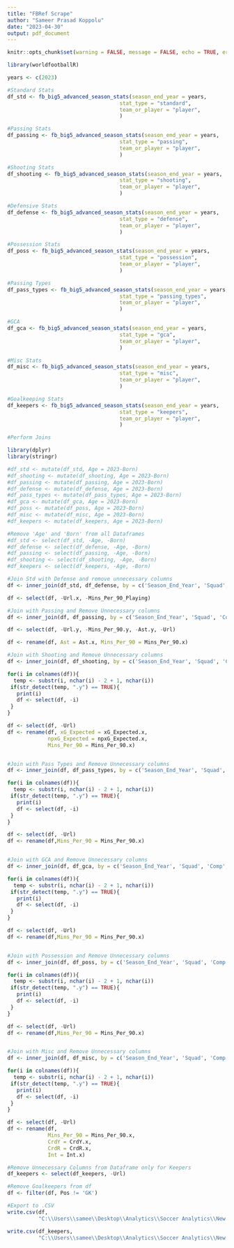 ```yaml
---
title: "FBRef Scrape"
author: "Sameer Prasad Koppolu"
date: "2023-04-30"
output: pdf_document
---
```


```r
knitr::opts_chunk$set(warning = FALSE, message = FALSE, echo = TRUE, error = TRUE)
```

```r
library(worldfootballR)

years <- c(2023)
```

```r
#Standard Stats
df_std <- fb_big5_advanced_season_stats(season_end_year = years,
                                    stat_type = "standard",
                                    team_or_player = "player",
                                    )
```

```r
#Passing Stats
df_passing <- fb_big5_advanced_season_stats(season_end_year = years,
                                    stat_type = "passing",
                                    team_or_player = "player",
                                    )
```

```r
#Shooting Stats
df_shooting <- fb_big5_advanced_season_stats(season_end_year = years,
                                    stat_type = "shooting",
                                    team_or_player = "player",
                                    )
```

```r
#Defensive Stats
df_defense <- fb_big5_advanced_season_stats(season_end_year = years,
                                    stat_type = "defense",
                                    team_or_player = "player",
                                    )
```

```r
#Possession Stats
df_poss <- fb_big5_advanced_season_stats(season_end_year = years,
                                    stat_type = "possession",
                                    team_or_player = "player",
                                    )
```

```r
#Passing Types
df_pass_types <- fb_big5_advanced_season_stats(season_end_year = years,
                                    stat_type = "passing_types",
                                    team_or_player = "player",
                                    )
```

```r
#GCA
df_gca <- fb_big5_advanced_season_stats(season_end_year = years,
                                    stat_type = "gca",
                                    team_or_player = "player",
                                    )
```

```r
#Misc Stats
df_misc <- fb_big5_advanced_season_stats(season_end_year = years,
                                    stat_type = "misc",
                                    team_or_player = "player",
                                    )
```

```r
#Goalkeeping Stats
df_keepers <- fb_big5_advanced_season_stats(season_end_year = years,
                                    stat_type = "keepers",
                                    team_or_player = "player",
                                    )
```


```r
#Perform Joins

library(dplyr)
library(stringr)

#df_std <- mutate(df_std, Age = 2023-Born)
#df_shooting <- mutate(df_shooting, Age = 2023-Born)
#df_passing <- mutate(df_passing, Age = 2023-Born)
#df_defense <- mutate(df_defense, Age = 2023-Born)
#df_pass_types <- mutate(df_pass_types, Age = 2023-Born)
#df_gca <- mutate(df_gca, Age = 2023-Born)
#df_poss <- mutate(df_poss, Age = 2023-Born)
#df_misc <- mutate(df_misc, Age = 2023-Born)
#df_keepers <- mutate(df_keepers, Age = 2023-Born)

#Remove 'Age' and 'Born' from all Dataframes
#df_std <- select(df_std, -Age, -Born)
#df_defense <- select(df_defense, -Age, -Born)
#df_passing <- select(df_passing, -Age, -Born)
#df_shooting <- select(df_shooting, -Age, -Born)
#df_keepers <- select(df_keepers, -Age, -Born)

#Join Std with Defense and remove unnecessary columns
df <- inner_join(df_std, df_defense, by = c('Season_End_Year', 'Squad', 'Comp', 'Player', 'Nation', 'Pos', 'Age', 'Born'))

df <- select(df, -Url.x, -Mins_Per_90_Playing)

#Join with Passing and Remove Unnecessary columns
df <- inner_join(df, df_passing, by = c('Season_End_Year', 'Squad', 'Comp', 'Player', 'Nation', 'Pos', 'Age', 'Born'))

df <- select(df, -Url.y, -Mins_Per_90.y, -Ast.y, -Url)

df <- rename(df, Ast = Ast.x, Mins_Per_90 = Mins_Per_90.x)

#Join with Shooting and Remove Unnecessary columns
df <- inner_join(df, df_shooting, by = c('Season_End_Year', 'Squad', 'Comp', 'Player', 'Nation', 'Pos', 'Age', 'Born'))

for(i in colnames(df)){
  temp <- substr(i, nchar(i) - 2 + 1, nchar(i))
 if(str_detect(temp, ".y") == TRUE){
   print(i)
   df <- select(df, -i)
 }
}

df <- select(df, -Url)
df <- rename(df, xG_Expected = xG_Expected.x,
             npxG_Expected = npxG_Expected.x,
             Mins_Per_90 = Mins_Per_90.x)


#Join with Pass Types and Remove Unnecessary columns
df <- inner_join(df, df_pass_types, by = c('Season_End_Year', 'Squad', 'Comp', 'Player', 'Nation', 'Pos', 'Age', 'Born'))

for(i in colnames(df)){
  temp <- substr(i, nchar(i) - 2 + 1, nchar(i))
 if(str_detect(temp, ".y") == TRUE){
   print(i)
   df <- select(df, -i)
 }
}

df <- select(df, -Url)
df <- rename(df,Mins_Per_90 = Mins_Per_90.x)


#Join with GCA and Remove Unnecessary columns
df <- inner_join(df, df_gca, by = c('Season_End_Year', 'Squad', 'Comp', 'Player', 'Nation', 'Pos', 'Age', 'Born'))

for(i in colnames(df)){
  temp <- substr(i, nchar(i) - 2 + 1, nchar(i))
 if(str_detect(temp, ".y") == TRUE){
   print(i)
   df <- select(df, -i)
 }
}

df <- select(df, -Url)
df <- rename(df,Mins_Per_90 = Mins_Per_90.x)


#Join with Possession and Remove Unnecessary columns
df <- inner_join(df, df_poss, by = c('Season_End_Year', 'Squad', 'Comp', 'Player', 'Nation', 'Pos', 'Age', 'Born'))

for(i in colnames(df)){
  temp <- substr(i, nchar(i) - 2 + 1, nchar(i))
 if(str_detect(temp, ".y") == TRUE){
   print(i)
   df <- select(df, -i)
 }
}

df <- select(df, -Url)
df <- rename(df,Mins_Per_90 = Mins_Per_90.x)


#Join with Misc and Remove Unnecessary columns
df <- inner_join(df, df_misc, by = c('Season_End_Year', 'Squad', 'Comp', 'Player', 'Nation', 'Pos', 'Age', 'Born'))

for(i in colnames(df)){
  temp <- substr(i, nchar(i) - 2 + 1, nchar(i))
 if(str_detect(temp, ".y") == TRUE){
   print(i)
   df <- select(df, -i)
 }
}

df <- select(df, -Url)
df <- rename(df,
             Mins_Per_90 = Mins_Per_90.x,
             CrdY = CrdY.x,
             CrdR = CrdR.x,
             Int = Int.x)


```

```r

#Remove Unnecessary Columns from Dataframe only for Keepers
df_keepers <- select(df_keepers, -Url)
```

```r
#Remove Goalkeepers from df
df <- filter(df, Pos != 'GK')

#Export to .CSV
write.csv(df, 
          "C:\\Users\\samee\\Desktop\\Analytics\\Soccer Analytics\\New Europe Top 5\\Outfielders.csv", row.names = FALSE, fileEncoding = "UTF-8")

write.csv(df_keepers, 
          "C:\\Users\\samee\\Desktop\\Analytics\\Soccer Analytics\\New Europe Top 5\\Goalkeepers.csv", row.names=FALSE, fileEncoding = "UTF-8")
```
